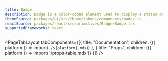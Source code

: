 ```yaml
---
title: Badge
description: Badge is a color-coded element used to display a status or message about an item.
themeSource: packages/ui/src/theme/tokens/components/badge.ts
reactSource: packages/react/src/primitives/Badge/Badge.tsx
supportedFrameworks: react
---
```



<PageTabLayout 
  tabComponents={[{
    title: "Documentation", 
    children: <Fragment>{({ platform }) => import(`./${platform}.mdx`)}</Fragment>
  },
  {
    title: "Props", 
    children: <Fragment>{({ platform }) => import('./props-table.mdx')}</Fragment>
  }]}
/>
